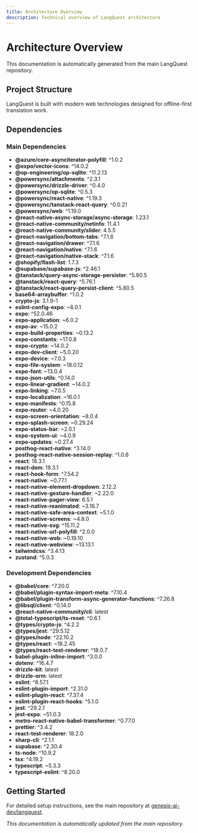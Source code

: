 ```yaml
---
title: Architecture Overview
description: Technical overview of LangQuest architecture
---
```


# Architecture Overview

This documentation is automatically generated from the main LangQuest repository.

## Project Structure

LangQuest is built with modern web technologies designed for offline-first translation work.

## Dependencies

### Main Dependencies
- **@azure/core-asynciterator-polyfill**: ^1.0.2
- **@expo/vector-icons**: ^14.0.2
- **@op-engineering/op-sqlite**: ^11.2.13
- **@powersync/attachments**: ^2.3.1
- **@powersync/drizzle-driver**: ^0.4.0
- **@powersync/op-sqlite**: ^0.5.3
- **@powersync/react-native**: ^1.19.3
- **@powersync/tanstack-react-query**: ^0.0.21
- **@powersync/web**: ^1.19.0
- **@react-native-async-storage/async-storage**: 1.23.1
- **@react-native-community/netinfo**: 11.4.1
- **@react-native-community/slider**: 4.5.5
- **@react-navigation/bottom-tabs**: ^7.1.6
- **@react-navigation/drawer**: ^7.1.6
- **@react-navigation/native**: ^7.1.6
- **@react-navigation/native-stack**: ^7.1.6
- **@shopify/flash-list**: 1.7.3
- **@supabase/supabase-js**: ^2.46.1
- **@tanstack/query-async-storage-persister**: ^5.80.5
- **@tanstack/react-query**: ^5.76.1
- **@tanstack/react-query-persist-client**: ^5.80.5
- **base64-arraybuffer**: ^1.0.2
- **crypto-js**: 3.1.9-1
- **eslint-config-expo**: ~8.0.1
- **expo**: ^52.0.46
- **expo-application**: ~6.0.2
- **expo-av**: ~15.0.2
- **expo-build-properties**: ~0.13.2
- **expo-constants**: ~17.0.8
- **expo-crypto**: ~14.0.2
- **expo-dev-client**: ~5.0.20
- **expo-device**: ~7.0.3
- **expo-file-system**: ~18.0.12
- **expo-font**: ~13.0.4
- **expo-json-utils**: ^0.14.0
- **expo-linear-gradient**: ~14.0.2
- **expo-linking**: ~7.0.5
- **expo-localization**: ~16.0.1
- **expo-manifests**: ^0.15.8
- **expo-router**: ~4.0.20
- **expo-screen-orientation**: ~8.0.4
- **expo-splash-screen**: ~0.29.24
- **expo-status-bar**: ~2.0.1
- **expo-system-ui**: ~4.0.9
- **expo-updates**: ~0.27.4
- **posthog-react-native**: ^3.14.0
- **posthog-react-native-session-replay**: ^1.0.6
- **react**: 18.3.1
- **react-dom**: 18.3.1
- **react-hook-form**: ^7.54.2
- **react-native**: ~0.77.1
- **react-native-element-dropdown**: 2.12.2
- **react-native-gesture-handler**: ~2.22.0
- **react-native-pager-view**: 6.5.1
- **react-native-reanimated**: ~3.16.7
- **react-native-safe-area-context**: ~5.1.0
- **react-native-screens**: ~4.8.0
- **react-native-svg**: ^15.11.2
- **react-native-url-polyfill**: ^2.0.0
- **react-native-web**: ~0.19.10
- **react-native-webview**: ~13.13.1
- **tailwindcss**: ^3.4.13
- **zustand**: ^5.0.3

### Development Dependencies
- **@babel/core**: ^7.20.0
- **@babel/plugin-syntax-import-meta**: ^7.10.4
- **@babel/plugin-transform-async-generator-functions**: ^7.26.8
- **@libsql/client**: ^0.14.0
- **@react-native-community/cli**: latest
- **@total-typescript/ts-reset**: ^0.6.1
- **@types/crypto-js**: ^4.2.2
- **@types/jest**: ^29.5.12
- **@types/node**: ^22.10.2
- **@types/react**: ~18.2.45
- **@types/react-test-renderer**: ^18.0.7
- **babel-plugin-inline-import**: ^3.0.0
- **dotenv**: ^16.4.7
- **drizzle-kit**: latest
- **drizzle-orm**: latest
- **eslint**: ^8.57.1
- **eslint-plugin-import**: ^2.31.0
- **eslint-plugin-react**: ^7.37.4
- **eslint-plugin-react-hooks**: ^5.1.0
- **jest**: ^29.2.1
- **jest-expo**: ~51.0.3
- **metro-react-native-babel-transformer**: ^0.77.0
- **prettier**: ^3.4.2
- **react-test-renderer**: 18.2.0
- **sharp-cli**: ^2.1.1
- **supabase**: ^2.30.4
- **ts-node**: ^10.9.2
- **tsx**: ^4.19.2
- **typescript**: ~5.3.3
- **typescript-eslint**: ^8.20.0

## Getting Started

For detailed setup instructions, see the main repository at [genesis-ai-dev/langquest](https://github.com/genesis-ai-dev/langquest).

*This documentation is automatically updated from the main repository.*
